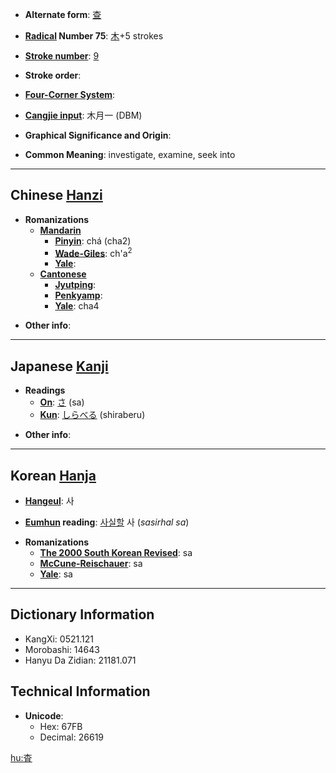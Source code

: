 * '''Alternate form''': [[查]]

* '''[[Wiktionary:Chinese radical index|Radical]] Number 75''': [[Wiktionary:Chinese radical index 木|木]]+5 strokes

* '''[[Wiktionary:Chinese total strokes index|Stroke number]]''': [[Wiktionary:Chinese total strokes index 9|9]]

* '''Stroke order''': 

* '''[[Wiktionary:Chinese four corner index|Four-Corner System]]''': 

* '''[[Wiktionary:Chinese Cangjie index|Cangjie input]]''': 木月一 (DBM)

* '''Graphical Significance and Origin''': 

* '''Common Meaning''': investigate, examine, seek into

----

== Chinese [[Hanzi]] ==

* '''Romanizations'''
** '''[[Mandarin]]'''
*** '''[[Pinyin]]''': chá (cha2)
*** '''[[Wade-Giles]]''': ch'a<sup>2</sup>
*** '''[[Yale]]''': 
** '''[[Cantonese]]'''
*** '''[[Jyutping]]''':
*** '''[[Penkyamp]]''': 
*** '''[[Yale]]''': cha4

* '''Other info''': 

----

== Japanese [[Kanji]] ==

* '''Readings'''
** '''[[On]]''': [[さ]] (sa)
** '''[[Kun]]''': [[しらべる]] (shiraberu)

* '''Other info''':  

----

== Korean [[Hanja]] ==

* '''[[Hangeul]]''': 사

* '''[[Eumhun]] reading''': [[사실할]] 사 (''sasirhal sa'')

* '''Romanizations'''
** '''[[The 2000 South Korean Revised Romanization|The 2000 South Korean Revised]]''': sa
** '''[[McCune-Reischauer]]''': sa
** '''[[Yale]]''': sa

----

== Dictionary Information ==

* KangXi: 0521.121
* Morobashi: 14643
* Hanyu Da Zidian: 21181.071

== Technical Information ==

* '''Unicode''':
** Hex: 67FB
** Decimal: 26619

[[hu:査]]